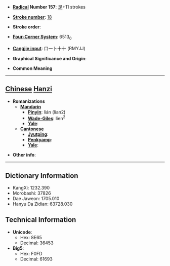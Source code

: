 * '''[[Wiktionary:Chinese radical index| Radical]] Number 157''': [[Wiktionary:Chinese radical index 足|足]]+11 strokes

* '''[[Wiktionary:Chinese total strokes index|Stroke number]]''': [[Wiktionary:Chinese total strokes index 18|18]]

* '''Stroke order''': 

* '''[[Wiktionary:Chinese four corner index|Four-Corner System]]''': 6513<sub>0</sub>

* '''[[Wiktionary:Chinese Cangjie index|Cangjie input]]''': 口一卜十十 (RMYJJ)

* '''Graphical Significance and Origin''': 

* '''Common Meaning'''

----

== [[Chinese]] [[Hanzi]] ==

* '''Romanizations'''
** '''[[Mandarin]]'''
*** '''[[Pinyin]]''': lián (lian2)
*** '''[[Wade-Giles]]''': lien<sup>2</sup>
*** '''[[Yale]]''': 
** '''[[Cantonese]]'''
*** '''[[Jyutping]]''':
*** '''[[Penkyamp]]''': 
*** '''[[Yale]]''': 

* '''Other info''': 

----

== Dictionary Information ==

* KangXi: 1232.390
* Morobashi: 37826
* Dae Jaweon: 1705.010
* Hanyu Da Zidian: 63728.030

== Technical Information ==

* '''Unicode''':
** Hex: 8E65
** Decimal: 36453
* '''Big5''':
** Hex: F0FD
** Decimal: 61693
